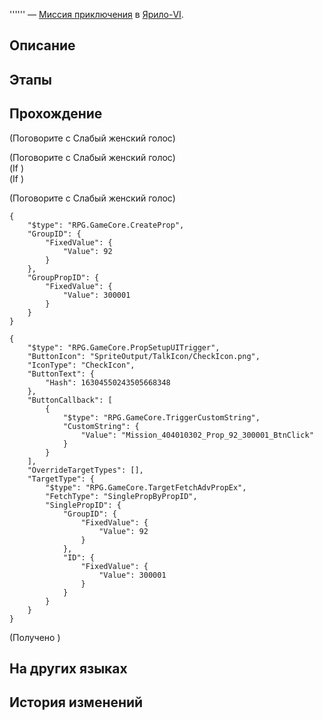 {{Дополнить|Диалоги.}}
{{Миссия Инфобокс
|id              = 4040103
|Название        = 
|Изображение     = Миссия Освоения .png
|Тип             = Миссия приключения
|События         = 
|Глава           = 
|Условия         = 
* Завершена [[Миссия Освоения]] ''[[Неисчезающие тени]]''
* Завершена [[Миссия Освоения]] ''[[Прошлое накроет снежной лавиной]]''
|Персонажи       = Первопроходец; Слабый женский голос
|СтартЛокация    = Заклёпкоград
|Мир             = Ярило-VI
|Локации         = Заклёпкоград
|Предыдущая      = 
|Следующая       = 
|Награды         = Конденсированный эфир*1; Shield (Item)*20
}}
'''''' — [[Миссия приключения]] в [[Ярило-VI]].

==Описание==
{{Описание|<!--официальное описание из Перекрёстка судеб-->}}

==Этапы==


==Прохождение==
{{Дополнить}}



;(Поговорите с Слабый женский голос)
<!--Unknown TalkSentence: 411030124-->
<!--Unknown TalkSentence: 411030125-->

;(Поговорите с Слабый женский голос)
;(If {{cx}}<!--during performance 404010304-->)
;(If {{cx}}<!--not during performance 404010304-->)
<!--Unknown TalkSentence: 411030108-->
<!--Unknown TalkSentence: 411030109-->
<!--Unknown TalkSentence: 411030110-->

;(Поговорите с Слабый женский голос)

<pre>{
	"$type": "RPG.GameCore.CreateProp",
	"GroupID": {
		"FixedValue": {
			"Value": 92
		}
	},
	"GroupPropID": {
		"FixedValue": {
			"Value": 300001
		}
	}
}</pre>
<pre>{
	"$type": "RPG.GameCore.PropSetupUITrigger",
	"ButtonIcon": "SpriteOutput/TalkIcon/CheckIcon.png",
	"IconType": "CheckIcon",
	"ButtonText": {
		"Hash": 16304550243505668348
	},
	"ButtonCallback": [
		{
			"$type": "RPG.GameCore.TriggerCustomString",
			"CustomString": {
				"Value": "Mission_404010302_Prop_92_300001_BtnClick"
			}
		}
	],
	"OverrideTargetTypes": [],
	"TargetType": {
		"$type": "RPG.GameCore.TargetFetchAdvPropEx",
		"FetchType": "SinglePropByPropID",
		"SinglePropID": {
			"GroupID": {
				"FixedValue": {
					"Value": 92
				}
			},
			"ID": {
				"FixedValue": {
					"Value": 300001
				}
			}
		}
	}
}</pre>
;(Получено {{Item|Сломанная музыкальная шкатулка|20|x=1|text=Сломанная музыкальная шкатулка}})
{{Диалог Конец}}

==На других языках==
{{На других языках
|en   = 
|zhs  = 
|zht  = 
|ja   = 
|ko   = 
|es   = 
|fr   = 
|ru   = 
|th   = 
|vi   = 
|de   = 
|id   = 
|pt   = 
}}

==История изменений==
{{История изменений|2.7}}
